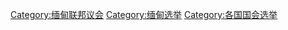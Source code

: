 [[Category:缅甸联邦议会|Category:缅甸联邦议会]]
[[Category:缅甸选举|Category:缅甸选举]]
[[Category:各国国会选举|Category:各国国会选举]]